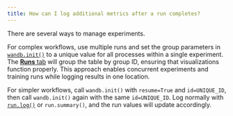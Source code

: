 ```yaml
---
title: How can I log additional metrics after a run completes?
---
```


There are several ways to manage experiments.

For complex workflows, use multiple runs and set the group parameters in [`wandb.init()`](/guides/models/track/create-an-experiment.md) to a unique value for all processes within a single experiment. The [**Runs** tab](/guides/models/track/project-page.md#runs-tab) will group the table by group ID, ensuring that visualizations function properly. This approach enables concurrent experiments and training runs while logging results in one location.

For simpler workflows, call `wandb.init()` with `resume=True` and `id=UNIQUE_ID`, then call `wandb.init()` again with the same `id=UNIQUE_ID`. Log normally with [`run.log()`](/guides/models/track/log/) or `run.summary()`, and the run values will update accordingly.
